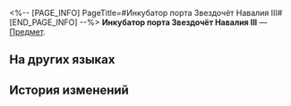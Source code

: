 <%-- [PAGE_INFO]
PageTitle=#Инкубатор порта Звездочёт Навалия III#
[END_PAGE_INFO] --%>
{{Предмет Инфобокс
|id          = 252408
|Изображение = Предмет Инкубатор порта Звездочёт Навалия III.png
|Тип         = 
|Инвентарь   = 
|Редкость    = 5
|Эффект      = 
|Описание    = Соберите набор карточек воспоминаний, чтобы получить усиление.
}}
{{Описание|Ваши воспоминания об Освоении могут стать источником вдохновения для игры.}}
'''Инкубатор порта Звездочёт Навалия III''' — [[Предмет]].

==На других языках==
{{На других языках
|en   = Stargazer Navalia "Ship Nursery" (III)
|zhs  = 迴星港「植船区」-Ⅲ
|zht  = 迴星港「植船區」-Ⅲ
|ja   = 廻星港「植船区」-III
|ko   = 회성항 「선박 배양 구역」-Ⅲ
|es   = Vivero del Puerto Miraestrellas&nbsp;III
|fr   = Pépinière de vaisseaux du Port Mirétoiles (III)
|ru   = Инкубатор порта Звездочёт Навалия III
|th   = Stargazer Navalia "Ship Nursery" III
|vi   = Khu Ươm Tàu Bến Cảng Sao Xoay-III
|de   = Sternhafen-Navalia – „Schiffs-Kinderstube“ (III)
|id   = Stargazer Navalia "Ship Nursery" III
|pt   = Berçário da Nave do Porto Estelarium (III)
}}

==История изменений==
{{История изменений|3.5}}
